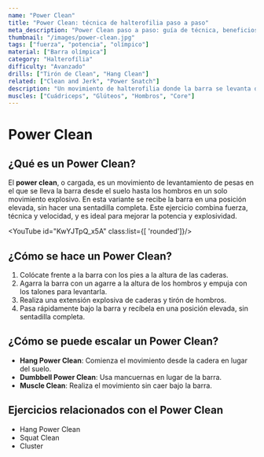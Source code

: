 ```yaml
---
name: "Power Clean"
title: "Power Clean: técnica de halterofilia paso a paso"
meta_description: "Power Clean paso a paso: guía de técnica, beneficios y consejos para perfeccionar este movimiento de halterofilia."
thumbnail: "/images/power-clean.jpg"
tags: ["fuerza", "potencia", "olímpico"]
material: ["Barra olímpica"]
category: "Halterofília"
difficulty: "Avanzado"
drills: ["Tirón de Clean", "Hang Clean"]
related: ["Clean and Jerk", "Power Snatch"]
description: "Un movimiento de halterofilia donde la barra se levanta del suelo hasta los hombros en un solo movimiento rápido."
muscles: ["Cuádriceps", "Glúteos", "Hombros", "Core"]
---
```


# Power Clean

## ¿Qué es un Power Clean?
El **power clean**, o cargada, es un movimiento de levantamiento de pesas en el que se lleva la barra desde el suelo hasta los hombros en un solo movimiento explosivo. En esta variante se recibe la barra en una posición elevada, sin hacer una sentadilla completa. Este ejercicio combina fuerza, técnica y velocidad, y es ideal para mejorar la potencia y explosividad.

<YouTube id="KwYJTpQ_x5A" class:list={[ 'rounded']}/>

## ¿Cómo se hace un Power Clean?
  1. Colócate frente a la barra con los pies a la altura de las caderas.
  2. Agarra la barra con un agarre a la altura de los hombros y empuja con los talones para levantarla.
  3. Realiza una extensión explosiva de caderas y tirón de hombros.
  4. Pasa rápidamente bajo la barra y recíbela en una posición elevada, sin sentadilla completa.



## ¿Cómo se puede escalar un Power Clean?
  - **Hang Power Clean**: Comienza el movimiento desde la cadera en lugar del suelo.
  - **Dumbbell Power Clean**: Usa mancuernas en lugar de la barra.
  - **Muscle Clean**: Realiza el movimiento sin caer bajo la barra.

## Ejercicios relacionados con el Power Clean
- Hang Power Clean
- Squat Clean
- Cluster